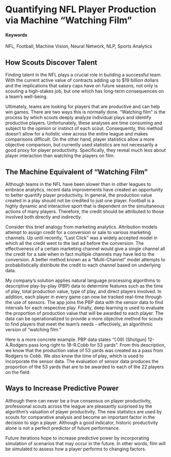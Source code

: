 # Quantifying NFL Player Production via Machine "Watching Film" {#nfl-quantify-productivity}

#### Keywords

NFL, Football, Machine Vision, Neural Network, NLP, Sports Analytics

## How Scouts Discover Talent

Finding talent in the NFL plays a crucial role in building a successful team. With the current active value of contracts adding up to $19 billion dollars and the implications that salary caps have on future seasons, not only is scouting a high-stakes job, but one which has long-term consequences on a team's well-being.

Ultimately, teams are looking for players that are productive and can help win games. There are two ways this is normally done. "Watching film" is the process by which scouts deeply analyze individual plays and identify productive players. Unfortunately, these analyses are time consuming and subject to the opinion or instinct of each scout. Consequently, this method doesn't allow for a holistic view across the entire league and makes comparisons difficult. On the other hand, player statistics allow a more objective comparison, but currently used statistics are not necessarily a good proxy for player productivity. Specifically, they reveal much less about player interaction than watching the players on film.

## The Machine Equivalent of "Watching Film"

Although teams in the NFL have been slower than in other leagues to embrace analytics, recent data improvements have created an opportunity to better quantify player productivity. In general, the production value created in a play should not be credited to just one player. Football is a highly dynamic and interactive sport that is dependent on the simultaneous actions of many players. Therefore, the credit should be attributed to those involved both directly and indirectly.

Consider this brief analogy from marketing analytics. Attribution models attempt to assign credit for a conversion or sale to various marketing channels. Up until recently, "Last Click" was a widely accepted model in which all the credit went to the last ad before the conversion. The effectiveness of a certain marketing channel would give a single channel all the credit for a sale when in fact multiple channels may have led to the conversion. A better method known as a "Multi-Channel" model attempts to probabilistically distribute the credit to each channel based on underlying data.

My company's solution applies natural language processing algorithms to descriptive play-by-play (PBP) data to determine features such as the time of play, total production value, type of play, and direct players involved. In addition, each player in every game can now be tracked real-time through the use of sensors. The app joins the PBP data with the sensor data to find intervals for each respective play. Finally, deep learning is used to evaluate the proportion of production value that will be awarded to each player. The data can be operationalized to provide a more objective method for scouts to find players that meet the team's needs - effectively, an algorithmic version of "watching film."

Here is a more concrete example. PBP data states "(:09) (Shotgun) 12-A.Rodgers pass long right to 18-R.Cobb for 53 yards". From this description, we know that the production value of 53 yards was created as a pass from Rodgers to Cobb. We also know the time of play, which is used to incorporate the sensor data. The evaluation of sensor data produces the proportion of the 53 yards that are to be awarded to each of the 22 players on the field.

## Ways to Increase Predictive Power

Although there can never be a true consensus on player productivity, professional scouts across the league are pleasantly surprised by the algorithm's valuation of player productivity. The new statistics are used by scouts for comparative analysis and become an important factor in the decision to sign a player. Although a good indicator, historic productivity alone is not a perfect predictor of future performance.

Future iterations hope to increase predictive power by incorporating simulation of scenarios that may occur in the future. In other words, film will be simulated to assess how a player performs to changing factors.
